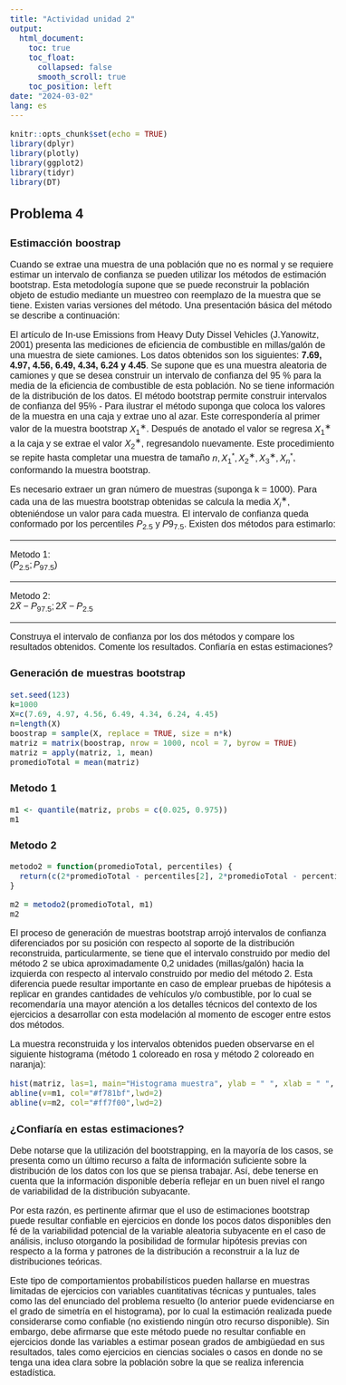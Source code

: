```yaml
---
title: "Actividad unidad 2"
output: 
  html_document:
    toc: true
    toc_float:
      collapsed: false
      smooth_scroll: true
    toc_position: left
date: "2024-03-02"
lang: es
---
```




<style type="text/css">
  body {
    font-size: 16px;
    font-family: Arial, sans-serif;
  }
}
</style>
```r
knitr::opts_chunk$set(echo = TRUE)
library(dplyr)
library(plotly)
library(ggplot2)
library(tidyr)
library(DT)
```
## Problema 4
### Estimacción boostrap


Cuando se extrae una muestra de una población que no es normal y se requiere estimar un intervalo de confianza se pueden utilizar los métodos de estimación bootstrap. Esta metodología supone que se puede reconstruir la población objeto de estudio mediante un muestreo con reemplazo de la muestra que se tiene. Existen varias versiones del método. Una presentación básica del método se describe a continuación:



El artículo de In-use Emissions from Heavy Duty Dissel Vehicles (J.Yanowitz, 2001) presenta las mediciones de eficiencia de combustible en millas/galón de una muestra de siete camiones. Los datos obtenidos son los siguientes: **7.69, 4.97, 4.56, 6.49, 4.34, 6.24 y 4.45**. Se supone que es una muestra aleatoria de camiones y que se desea construir un intervalo de confianza del 95 % para la media de la eficiencia de combustible de esta población. No se tiene información de la distribución de los datos. El método bootstrap permite construir intervalos de confianza del 95% - Para ilustrar el método suponga que coloca los valores de la muestra en una caja y extrae uno al azar. Este correspondería al primer valor de la muestra bootstrap $X^∗_1$. Después de anotado el valor se regresa $X^∗_1$ a la caja y se extrae el valor $X^∗_2$, regresandolo nuevamente. Este procedimiento se repite hasta completar una muestra de tamaño $n, X^*_1, X^∗_2,X^∗_3,X^*_n$, conformando la muestra bootstrap.

Es necesario extraer un gran número de muestras (suponga k = 1000). Para cada una de las muestra bootstrap obtenidas se calcula la media $X^∗_i$, obteniéndose un valor para cada muestra. El intervalo de confianza queda conformado por los percentiles $P_{2.5}$ y $P{9_7.5}$. Existen dos métodos para estimarlo:

---

Metodo 1: <div align="center">$(P_2.5;P_97.5)$</div>

---

Metodo 2: <div align="center">$2\bar{X}-P_{97.5};2\bar{X} - P_{2.5}$</div>

---

Construya el intervalo de confianza por los dos métodos y compare los resultados obtenidos. Comente los resultados. Confiaría en estas estimaciones?


### Generación de muestras bootstrap

```r
set.seed(123)
k=1000
X=c(7.69, 4.97, 4.56, 6.49, 4.34, 6.24, 4.45)
n=length(X)
boostrap = sample(X, replace = TRUE, size = n*k)
matriz = matrix(boostrap, nrow = 1000, ncol = 7, byrow = TRUE)
matriz = apply(matriz, 1, mean)
promedioTotal = mean(matriz)
```

### Metodo 1

```r
m1 <- quantile(matriz, probs = c(0.025, 0.975))
m1
```

### Metodo 2

```r
metodo2 = function(promedioTotal, percentiles) {
  return(c(2*promedioTotal - percentiles[2], 2*promedioTotal - percentiles[1]))
}

m2 = metodo2(promedioTotal, m1)
m2
```

El proceso de generación de muestras bootstrap arrojó intervalos de confianza diferenciados por su posición con respecto al soporte de la distribución reconstruida, particularmente, se tiene que el intervalo  construido por medio del método 2 se ubica aproximadamente 0,2 unidades (millas/galón) hacia la izquierda con respecto al intervalo construido por medio del método 2. Esta diferencia puede resultar importante en caso de emplear pruebas de hipótesis a replicar en grandes cantidades de vehículos y/o combustible, por lo cual se recomendaría una mayor atención a los detalles técnicos del contexto de los ejercicios a desarrollar con esta modelación al momento de escoger entre estos dos métodos.

La muestra reconstruida y los intervalos obtenidos pueden observarse en el siguiente histograma (método 1 coloreado en rosa y método 2 coloreado en naranja):

```r
hist(matriz, las=1, main="Histograma muestra", ylab = " ", xlab = " ", col="#4daf4a")
abline(v=m1, col="#f781bf",lwd=2)
abline(v=m2, col="#ff7f00",lwd=2)
```

### ¿Confiaría en estas estimaciones?

Debe notarse que la utilización del bootstrapping, en la mayoría de los casos, se presenta como un último recurso a falta de información suficiente sobre la distribución de los datos con los que se piensa trabajar. Así, debe tenerse en cuenta que la información disponible debería reflejar en un buen nivel el rango de variabilidad de la distribución subyacante.

Por esta razón, es pertinente afirmar que el uso de estimaciones bootstrap puede resultar confiable en ejercicios en donde los pocos datos disponibles den fé de la variabilidad potencial de la variable aleatoria subyacente en el caso de análisis, incluso otorgando la posibilidad de formular hipótesis previas con respecto a la forma y patrones de la distribución a reconstruir a la luz de distribuciones teóricas.

Este tipo de comportamientos probabilísticos pueden hallarse en muestras limitadas de ejercicios con variables cuantitativas técnicas y puntuales, tales como las del enunciado del problema resuelto (lo anterior puede evidenciarse en el grado de simetría en el histograma), por lo cual la estimación realizada puede considerarse como confiable (no existiendo ningún otro recurso disponible). Sin embargo, debe afirmarse que este método puede no resultar confiable en ejercicios donde las variables a estimar posean grados de ambigüedad en sus resultados, tales como ejercicios en ciencias sociales o casos en donde no se tenga una idea clara sobre la población sobre la que se realiza inferencia estadística.
